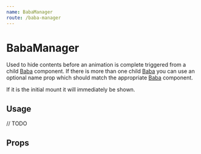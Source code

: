 ```yaml
---
name: BabaManager
route: /baba-manager
---
```



# BabaManager

Used to hide contents before an animation is complete triggered from a child [Baba](/baba) component.
If there is more than one child [Baba](/baba) you can use an optional name prop which should match the appropriate [Baba](/baba) component.

If it is the initial mount it will immediately be shown.

## Usage

<Playground>// TODO</Playground>

## Props

<PropsTable of={BabaManager} />
